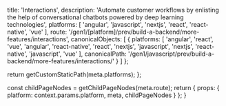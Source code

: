 
  title: 'Interactions',
  description: 'Automate customer workflows by enlisting the help of conversational chatbots powered by deep learning technologies',
  platforms: [
    'angular',
    'javascript',
    'nextjs',
    'react',
    'react-native',
    'vue'
  ],
  route: '/gen1/[platform]/prev/build-a-backend/more-features/interactions',
  canonicalObjects: [
    {
      platforms: [
        'angular',
        'react',
        'vue',
        'angular',
        'react-native',
        'react',
        'nextjs',
        'javascript',
        'nextjs',
        'react-native',
        'javascript',
        'vue'
      ],
      canonicalPath: '/gen1/javascript/prev/build-a-backend/more-features/interactions/'
    }
  ]
};

  return getCustomStaticPath(meta.platforms);
};

  const childPageNodes = getChildPageNodes(meta.route);
  return {
    props: {
      platform: context.params.platform,
      meta,
      childPageNodes
    }
  };
}

<Overview childPageNodes={props.childPageNodes} />
